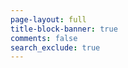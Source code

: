 ```yaml
---
page-layout: full
title-block-banner: true
comments: false
search_exclude: true
---
```


<!-- Calendly inline widget begin -->
<div class="calendly-inline-widget" data-url="https://calendly.com/nitish_raj/30minsync" style="min-width:320px;height:630px;"></div>
<script type="text/javascript" src="https://assets.calendly.com/assets/external/widget.js" async></script>
<!-- Calendly inline widget end -->